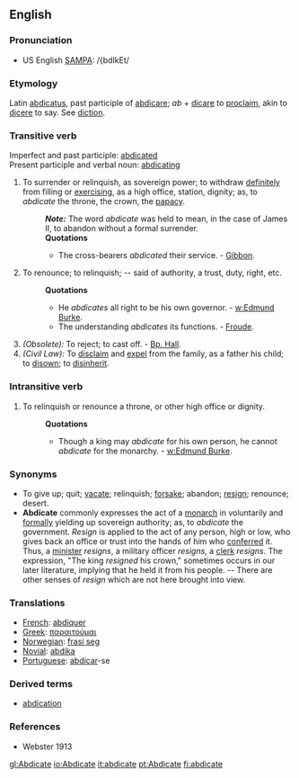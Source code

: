 ==English==

===Pronunciation===
* US English [[SAMPA]]: /{bdIkEt/

===Etymology===
Latin [[abdicatus]], past participle of [[abdicare]]; ''ab'' + [[dicare]] to [[proclaim]], akin to [[dicere]] to say. See [[diction]].

===Transitive verb===
Imperfect and past participle: [[abdicated]]<br>
Present participle and verbal noun: [[abdicating]]

# To surrender or relinquish, as sovereign power; to withdraw [[definitely]] from filling or [[exercising]], as a high office, station, dignity; as, to ''abdicate'' the throne, the crown, the [[papacy]].
#: '''''Note:''''' The word ''abdicate'' was held to mean, in the case of James II, to abandon without a formal surrender.
#: '''Quotations'''
#:* The cross-bearers ''abdicated'' their service. - [[Gibbon]].
# To renounce; to relinquish; -- said of authority, a trust, duty, right, etc.
#: '''Quotations'''
#:* He ''abdicates'' all right to be his own governor. - [[w:Edmund Burke]].
#:* The understanding ''abdicates'' its functions. - [[Froude]].
# ''(Obsolete):'' To reject; to cast off. - [[Bp. Hall]].
# ''(Civil Law):'' To [[disclaim]] and [[expel]] from the family, as a father his child; to [[disown]]; to [[disinherit]].

===Intransitive verb===
# To relinquish or renounce a throne, or other high office or dignity.
#: '''Quotations'''
#:* Though a king may ''abdicate'' for his own person, he cannot ''abdicate'' for the monarchy. - [[w:Edmund Burke]].

===Synonyms===
* To give up; quit; [[vacate]]; relinquish; [[forsake]]; abandon; [[resign]]; renounce; desert.
* '''Abdicate''' commonly expresses the act of a [[monarch]] in voluntarily and [[formally]] yielding up sovereign authority; as, to ''abdicate'' the government. ''Resign'' is applied to the act of any person, high or low, who gives back an office or trust into the hands of him who [[conferred]] it. Thus, a [[minister]] ''resigns'', a military officer ''resigns'', a [[clerk]] ''resigns''. The expression, "The king ''resigned'' his crown," sometimes occurs in our later literature, implying that he held it from his people. -- There are other senses of ''resign'' which are not here brought into view.

===Translations===
* [[French]]: [[abdiquer]]
* [[Greek]]: [[παραιτούμαι]]
* [[Norwegian]]: [[frasi seg]]
* [[Novial]]: [[abdika]]
* [[Portuguese]]: [[abdicar]]-se

===Derived terms===
* [[abdication]]

===References===
*Webster 1913

[[gl:Abdicate]]
[[io:Abdicate]]
[[it:abdicate]]
[[pt:Abdicate]]
[[fi:abdicate]]